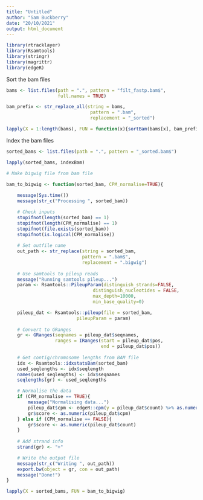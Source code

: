 ```yaml
---
title: "Untitled"
author: "Sam Buckberry"
date: "20/10/2021"
output: html_document
---
```


```r
library(rtracklayer)
library(Rsamtools)
library(stringr)
library(magrittr)
library(edgeR)
```

Sort the bam files
```r
bams <- list.files(path = ".", pattern = "filt_fastp.bam$",
                   full.names = TRUE)

bam_prefix <- str_replace_all(string = bams,
                               pattern = ".bam",
                               replacement = "_sorted")

lapply(X = 1:length(bams), FUN = function(x){sortBam(bams[x], bam_prefix[x])})

```

Index the bam files
```r
sorted_bams <- list.files(path = ".", pattern = "_sorted.bam$")

lapply(sorted_bams, indexBam)
```


```r

# Make bigwig file from bam file

bam_to_bigwig <- function(sorted_bam, CPM_normalise=TRUE){
    
    message(Sys.time())
    message(str_c("Processing ", sorted_bam))

    # Check inputs
    stopifnot(length(sorted_bam) == 1)
    stopifnot(length(CPM_normalise) == 1)
    stopifnot(file.exists(sorted_bam))
    stopifnot(is.logical(CPM_normalise))
    
    # Set outfile name
    out_path <- str_replace(string = sorted_bam,
                            pattern = ".bam$",
                            replacement = ".bigwig")
    
    # Use samtools to pileup reads
    message("Running samtools pileup...")
    param <- Rsamtools::PileupParam(distinguish_strands=FALSE,
                                distinguish_nucleotides = FALSE,
                                max_depth=10000,
                                min_base_quality=0)

    pileup_dat <- Rsamtools::pileup(file = sorted_bam,
                          pileupParam = param)
    
    # Convert to GRanges
    gr <- GRanges(seqnames = pileup_dat$seqnames,
                  ranges = IRanges(start = pileup_dat$pos,
                                   end = pileup_dat$pos))
    
    # Get contig/chromosome lengths from BAM file
    idx <- Rsamtools::idxstatsBam(sorted_bam)
    used_seqlengths <- idx$seqlength
    names(used_seqlengths) <- idx$seqnames
    seqlengths(gr) <- used_seqlengths

    # Normalise the data
    if (CPM_normalise == TRUE){
        message("Normalising data...")
        pileup_dat$cpm <- edgeR::cpm(y = pileup_dat$count) %>% as.numeric()
        gr$score <- as.numeric(pileup_dat$cpm)
    } else if (CPM_normalise == FALSE){
        gr$score <- as.numeric(pileup_dat$count)
    }
    
    # Add strand info
    strand(gr) <- "+"

    # Write the output file
    message(str_c("Writing ", out_path))
    export.bw(object = gr, con = out_path)
    message("Done!")
}

lapply(X = sorted_bams, FUN = bam_to_bigwig)
```

